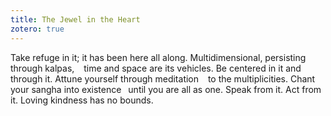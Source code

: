 ```yaml
---
title: The Jewel in the Heart
zotero: true
---
```


Take refuge in it; it has been here all along.
Multidimensional, persisting through kalpas, 
&ensp; time and space are its vehicles. 
Be centered in it and through it. 
Attune yourself through meditation 
&ensp; to the multiplicities. 
Chant your sangha into existence 
&ensp;until you are all as one. 
Speak from it. 
Act from it. 
Loving kindness has no bounds.


